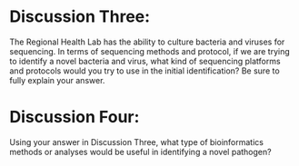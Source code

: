 # Discussion Three:
The Regional Health Lab has the ability to culture bacteria and viruses for sequencing. In terms of sequencing methods and protocol, if we are trying to identify a novel bacteria and virus, what kind of sequencing platforms and protocols would you try to use in the initial identification? Be sure to fully explain your answer.


# Discussion Four:
Using your answer in Discussion Three, what type of bioinformatics methods or analyses would be useful in identifying a novel pathogen? 
